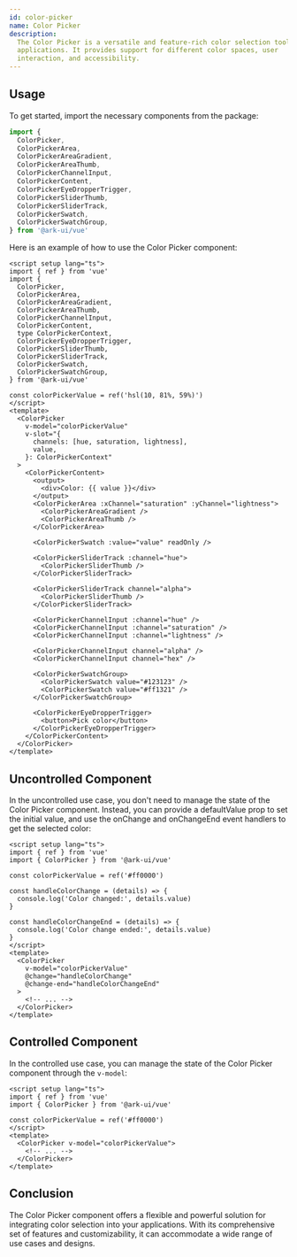 ```yaml
---
id: color-picker
name: Color Picker
description:
  The Color Picker is a versatile and feature-rich color selection tool for your
  applications. It provides support for different color spaces, user
  interaction, and accessibility.
---
```


## Usage

To get started, import the necessary components from the package:

```ts
import {
  ColorPicker,
  ColorPickerArea,
  ColorPickerAreaGradient,
  ColorPickerAreaThumb,
  ColorPickerChannelInput,
  ColorPickerContent,
  ColorPickerEyeDropperTrigger,
  ColorPickerSliderThumb,
  ColorPickerSliderTrack,
  ColorPickerSwatch,
  ColorPickerSwatchGroup,
} from '@ark-ui/vue'
```

Here is an example of how to use the Color Picker component:

```vue
<script setup lang="ts">
import { ref } from 'vue'
import {
  ColorPicker,
  ColorPickerArea,
  ColorPickerAreaGradient,
  ColorPickerAreaThumb,
  ColorPickerChannelInput,
  ColorPickerContent,
  type ColorPickerContext,
  ColorPickerEyeDropperTrigger,
  ColorPickerSliderThumb,
  ColorPickerSliderTrack,
  ColorPickerSwatch,
  ColorPickerSwatchGroup,
} from '@ark-ui/vue'

const colorPickerValue = ref('hsl(10, 81%, 59%)')
</script>
<template>
  <ColorPicker
    v-model="colorPickerValue"
    v-slot="{
      channels: [hue, saturation, lightness],
      value,
    }: ColorPickerContext"
  >
    <ColorPickerContent>
      <output>
        <div>Color: {{ value }}</div>
      </output>
      <ColorPickerArea :xChannel="saturation" :yChannel="lightness">
        <ColorPickerAreaGradient />
        <ColorPickerAreaThumb />
      </ColorPickerArea>

      <ColorPickerSwatch :value="value" readOnly />

      <ColorPickerSliderTrack :channel="hue">
        <ColorPickerSliderThumb />
      </ColorPickerSliderTrack>

      <ColorPickerSliderTrack channel="alpha">
        <ColorPickerSliderThumb />
      </ColorPickerSliderTrack>

      <ColorPickerChannelInput :channel="hue" />
      <ColorPickerChannelInput :channel="saturation" />
      <ColorPickerChannelInput :channel="lightness" />

      <ColorPickerChannelInput channel="alpha" />
      <ColorPickerChannelInput channel="hex" />

      <ColorPickerSwatchGroup>
        <ColorPickerSwatch value="#123123" />
        <ColorPickerSwatch value="#ff1321" />
      </ColorPickerSwatchGroup>

      <ColorPickerEyeDropperTrigger>
        <button>Pick color</button>
      </ColorPickerEyeDropperTrigger>
    </ColorPickerContent>
  </ColorPicker>
</template>
```

## Uncontrolled Component

In the uncontrolled use case, you don't need to manage the state of the Color
Picker component. Instead, you can provide a defaultValue prop to set the
initial value, and use the onChange and onChangeEnd event handlers to get the
selected color:

```vue
<script setup lang="ts">
import { ref } from 'vue'
import { ColorPicker } from '@ark-ui/vue'

const colorPickerValue = ref('#ff0000')

const handleColorChange = (details) => {
  console.log('Color changed:', details.value)
}

const handleColorChangeEnd = (details) => {
  console.log('Color change ended:', details.value)
}
</script>
<template>
  <ColorPicker
    v-model="colorPickerValue"
    @change="handleColorChange"
    @change-end="handleColorChangeEnd"
  >
    <!-- ... -->
  </ColorPicker>
</template>
```

## Controlled Component

In the controlled use case, you can manage the state of the Color Picker
component through the `v-model`:

```vue
<script setup lang="ts">
import { ref } from 'vue'
import { ColorPicker } from '@ark-ui/vue'

const colorPickerValue = ref('#ff0000')
</script>
<template>
  <ColorPicker v-model="colorPickerValue">
    <!-- ... -->
  </ColorPicker>
</template>
```

## Conclusion

The Color Picker component offers a flexible and powerful solution for
integrating color selection into your applications. With its comprehensive set
of features and customizability, it can accommodate a wide range of use cases
and designs.
